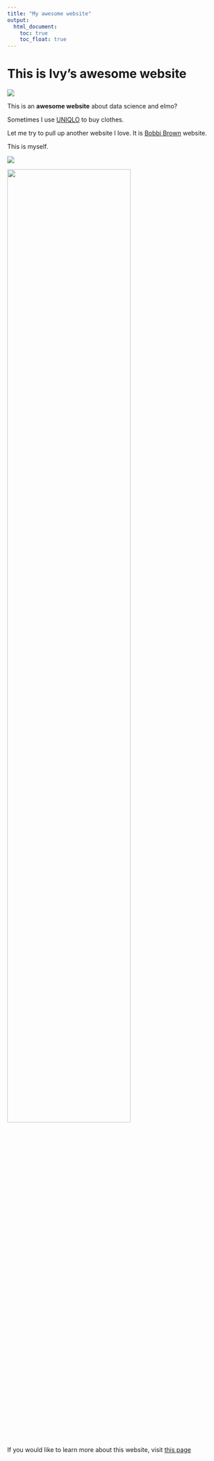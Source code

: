 ```yaml
---
title: "My awesome website"
output: 
  html_document:
    toc: true
    toc_float: true
---
```


# This is Ivy's awesome website

![](https://media.giphy.com/media/drXGoW1iudhKw/giphy.gif)

This is an **awesome website** about data science and elmo?

Sometimes I use [UNIQLO](https://www.uniqlo.com/us/en/women/outerwear-and-blazers) to buy clothes.

Let me try to pull up another website I love. It is [Bobbi Brown](https://www.bobbibrowncosmetics.com/products/14358/best-sellers?gclid=1cbf32d82fe917c7b6e555c932791ad6&gclsrc=3p.ds&msclkid=1cbf32d82fe917c7b6e555c932791ad6&utm_source=bing&utm_medium=cpc&utm_campaign=brd%3Abb_fnl%3Acvr_st%3Abrd_ven%3Abing_audtyp%3Acrm_sc%3Atm-bobbi-brown-skc_mt%3Aexc_dst%3Abrnd_lng%3Aeng_cmpt%3Aao_&utm_term=Bobbi%20Brown&utm_content=prod%3Abb_cmt%3Asem_ct%3An%2Fa_ssc%3Anew%3A-bobbi-brown_gnd%3Aall-_) website.

This is myself.

![](IMG_3723.JPG)

<img src = "IMG_3723.JPG" style = "width:75%">

If you would like to learn more about this website, visit [this page](about.html)


